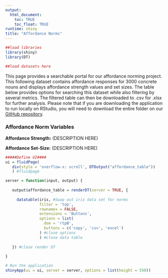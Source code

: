 ```yaml
---
output:
  html_document:
    toc: TRUE
    toc_float: TRUE
runtime: shiny
title: "Affordance Norms"
---
```

<p>

```r
##load libraries
library(shiny)
library(DT)

##load datasets here

```
This page provides a searchable portal for our affordance norming project. This following dataset contains affordance responses for 3000 concrete nouns and displays affordance strength values and set sizes. The table below provides options for searching this dataset while also filtering by several metrics. The filtered table can then be downloaded to .csv for .xlsx for further analysis. Please note that if you are downloading the application to run locally on RStudio, you will need to download the entire folder on our [GitHub repository](https://github.com/npm27/).

### Affordance Norm Variables

**Affordance Strength:** (DESCRIPTION HERE) 

**Affordance Set-Size:** (DESCRIPTION HERE)


```r
#####Define UI####
ui = fluidPage(
   div(style = 'overflow-x: scroll', DTOutput("affordance_table"))
   ) #fluidpage

server = function(input, output) {
   
   output$affordance_table = renderDT(server = TRUE, {
     
     datatable(iris, #Swap out iris data set for norms
               filter = 'top',
               rownames = FALSE,
               extensions = 'Buttons',
               options = list(
                 dom = 'rtpB',
                 buttons = c('copy', 'csv', 'excel')
               ) #close options
               ) #close data table 
     
   }) #close render DT
      
}

# Run the application 
shinyApp(ui = ui, server = server, options = list(height = 550))
```

